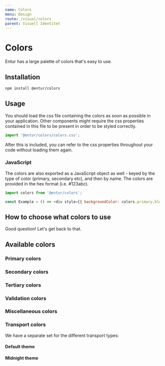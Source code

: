 ```yaml
---
name: Colors
menu: Design
route: /visual/colors
parent: Visuell Identitet
---
```



# Colors

Entur has a large palette of colors that's easy to use.

## Installation

```sh
npm install @entur/colors
```

## Usage

You should load the css file containing the colors as soon as possible in your application. Other components might require the css properties contained in this file to be present in order to be styled correctly.

```js
import '@entur/colors/colors.css';
```

After this is included, you can refer to the css properties throughout your code without loading them again.

### JavaScript

The colors are also exported as a JavaScript object as well - keyed by the type of color (primary, secondary etc), and then by name. The colors are provided in the hex format (i.e. #123abc).

```js
import colors from '@entur/colors';

const Example = () => <div style={{ backgroundColor: colors.primary.blue }} />;
```

## How to choose what colors to use

Good question! Let's get back to that.

## Available colors

### Primary colors

<ColorList colors={colors.primary} category="primary" />

### Secondary colors

<ColorList colors={colors.secondary} category="secondary" />

### Tertiary colors

<ColorList colors={colors.tertiary} category="tertiary" />

### Validation colors

<ColorList colors={colors.validation} category="validation" />

### Miscellaneous colors

<ColorList colors={colors.misc} category="misc" />

### Transport colors

We have a separate set for the different transport types:

#### Default theme

<ColorList colors={colors.transport.default} category="transport-default" />

#### Midnight theme

<ColorList colors={colors.transport.midnight} category="transport-midnight" />
